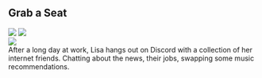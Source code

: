<div className="m-5 p-5 bg-orange-900 rounded-md shadow-sm">

<h2 className="text-2xl font-bold mb-4 text-white">Grab a Seat</h2>

<div class="grid grid-rows-1 grid-flow-col gap-4">
  <div class="row-span-3 gap-2">
    <img src="https://mj-gallery.com/dbc6b847-35f6-4231-9925-934d08fa00c7/grid_0.png" />
    <img
      className="mt-4"
      src="https://mj-gallery.com/7e25c002-dc37-463d-9568-8fd00f334d62/grid_0.png"
    />
  </div>
  <div class="col-span-2 ...">
    <img src="https://mj-gallery.com/a24f1cd0-bd09-4c9a-9af0-4df31bbf2f6f/grid_0.png" />
  </div>
  <div className="text-white">After a long day at work, Lisa hangs out on Discord with a collection of her internet friends. Chatting about the news, their jobs, swapping some music recommendations.</div>
</div>

</div>
